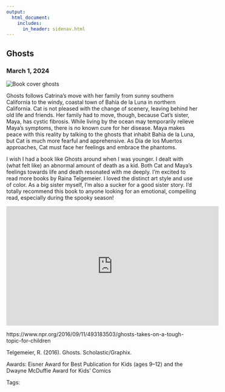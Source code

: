 ```yaml
---
output: 
  html_document:
    includes:
      in_header: sidenav.html
---
```

<!-- Page content -->
<div class="main">
<div class="card">
# Ghosts
### March 1, 2024

<img class="cover" src="./media/cover-ghosts.jpg" alt="Book cover ghosts"> 
<!--
https://www.amazon.com/Very-Large-Expanse-Sea/dp/0062866567
-->

Ghosts follows Catrina’s move with her family from sunny southern California to the windy, coastal town of Bahía de la Luna in northern California. Cat is not pleased with the change of scenery, leaving behind her old life and friends. Her family had to move, though, because Cat’s sister, Maya, has cystic fibrosis. While living by the ocean may temporarily relieve Maya’s symptoms, there is no known cure for her disease. Maya makes peace with this reality by talking to the ghosts that inhabit Bahía de la Luna, but Cat is much more fearful and apprehensive. As Día de los Muertos approaches, Cat must face her feelings and embrace the phantoms. 

I wish I had a book like Ghosts around when I was younger. I dealt with (what felt like) an abnormal amount of death as a kid. Both Cat and Maya’s feelings towards life and death resonated with me deeply. I’m excited to read more books by Raina Telgemeier. I loved the distinct art style and use of color. As a big sister myself, I’m also a sucker for a good sister story. I’d totally recommend this book to anyone looking for an emotional, compelling read, especially during the spooky season! 

<iframe width="560" height="315" src="https://www.youtube.com/embed/UXQ8NAMoU5Q?si=O_bMWK9OObzAWw8_" title="YouTube video player" frameborder="0" allow="accelerometer; autoplay; clipboard-write; encrypted-media; gyroscope; picture-in-picture; web-share" allowfullscreen></iframe>

https://www.npr.org/2016/09/11/493183503/ghosts-takes-on-a-tough-topic-for-children

Telgemeier, R. (2016). Ghosts. Scholastic/Graphix.

Awards: Eisner Award for Best Publication for Kids (ages 9–12) and the Dwayne McDuffie Award for Kids' Comics

Tags: 

</div>
</div>
